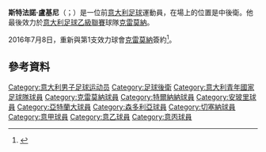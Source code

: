 {{Infobox football biography
| name = 斯特法諾·盧基尼
| image =
| image_size =
| birth_date = {{Birth date and age|1980|10|2|df=yes}}
| birth_place = [[意大利|意大利]][[科多尼奧|科多尼奧]]
| height = 1.87m
| position = [[中後衛|中後衛]]
| currentclub = 
| clubnumber =
| youthyears1 = 1997–1998 | youthclubs1 = [[阿特蘭大貝加莫足球會|阿特蘭大]]
| years1 = 1998–2000 | clubs1 = [[克雷莫納體育會|克雷莫納]] | caps1 = 34 | goals1 = 1
| years2 = 2000–2002 | clubs2 = [[特拉納足球會|特拉納]] | caps2 = 43 | goals2 = 2
| years3 = 2002–2007 | clubs3 = [[安玻里足球會|安玻里]] | caps3 = 126 | goals3 = 2
| years4 = 2007–2011 | clubs4 = [[森多利亞足球會|森多利亞]] | caps4 = 106 | goals4 = 0
| years5 = 2011–2014 | clubs5 = [[阿特蘭大貝加莫足球會|阿特蘭大]] | caps5 = 66 | goals5 = 0
| years6 = 2014–2016 | clubs6 = [[切塞納足球會|切塞納]] | caps6 = 46 | goals6 = 1
| years7 = 2016–2017 | clubs7 = [[克雷莫納體育會|克雷莫納]] | caps7 = 15 | goals7 = 1
| totalcaps = 436 | totalgoals = 7
| nationalyears1 = 1999–2000 | nationalteam1 = [[意大利20歲以下國家足球隊|意大利U-20]] | nationalcaps1 = 5 | nationalgoals1 = 0
| nationalyears2 = 2001–2002 | nationalteam2 = [[意大利21歲以下國家足球隊|意大利U-21]] | nationalcaps2 = 12 | nationalgoals2 = 0
}}
'''斯特法諾·盧基尼'''（{{lang-it|Stefano Lucchini}}；{{bd|1980年|10月2日}}）是一位前[[意大利|意大利]][[足球|足球]]運動員，在場上的位置是中後衛。他最後效力於[[意大利足球乙級聯賽|意大利足球乙級聯賽]]球隊[[克雷莫納體育會|克雷莫納]]。

2016年7月8日，重新與第1支效力球會[[克雷莫納體育會|克雷莫納]]簽約<ref>{{cite web|url=http://www.uscremonese.it/index.php?option=com_content&view=article&id=4963:stefano-lucchini-nuovo-difensore-grigiorosso&catid=1:latest-news|title=Stefano Lucchini nuovo difensore grigiorosso|date=8 July 2016|access-date=29 August 2016|publisher=U.S. Cremonese|language=it|archive-date=2016-09-15|archive-url=https://web.archive.org/web/20160915150756/http://www.uscremonese.it/index.php?option=com_content&view=article&id=4963:stefano-lucchini-nuovo-difensore-grigiorosso&catid=1:latest-news|dead-url=no}}</ref>。

== 參考資料 ==
{{reflist}}

{{DEFAULTSORT: Lucchini, Stefano}}
[[Category:意大利男子足球运动员|Category:意大利男子足球运动员]]
[[Category:足球後衛|Category:足球後衛]]
[[Category:意大利青年國家足球隊球員|Category:意大利青年國家足球隊球員]]
[[Category:克雷莫納球員|Category:克雷莫納球員]]
[[Category:特爾納納球員|Category:特爾納納球員]]
[[Category:安玻里球員|Category:安玻里球員]]
[[Category:亞特蘭大球員|Category:亞特蘭大球員]]
[[Category:森多利亞球員|Category:森多利亞球員]]
[[Category:切塞納球員|Category:切塞納球員]]
[[Category:意甲球員|Category:意甲球員]]
[[Category:意乙球員|Category:意乙球員]]
[[Category:意丙球員|Category:意丙球員]]